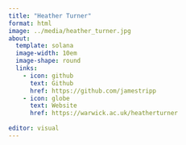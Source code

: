 ```yaml
---
title: "Heather Turner"
format: html
image: ../media/heather_turner.jpg
about:
  template: solana
  image-width: 10em
  image-shape: round
  links:
    - icon: github
      text: Github
      href: https://github.com/jamestripp
    - icon: globe
      text: Website
      href: https://warwick.ac.uk/heatherturner
  
editor: visual
---
```

